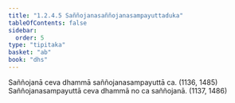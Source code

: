 ```yaml
---
title: "1.2.4.5 Saññojanasaññojanasampayuttaduka"
tableOfContents: false
sidebar:
  order: 5
type: "tipitaka"
basket: "ab"
book: "dhs"
---
```



<DynamicBreadcrumb />

<Division number="46" book="dhs">

<Paragraph number="118" book="dhs">
Saññojanā ceva dhammā saññojanasampayuttā ca. (<Emphasis>1136, 1485</Emphasis>)
</Paragraph>

<Paragraph number="119" book="dhs">
Saññojanasampayuttā ceva dhammā no ca saññojanā. (<Emphasis>1137, 1486</Emphasis>)
</Paragraph>
</Division>